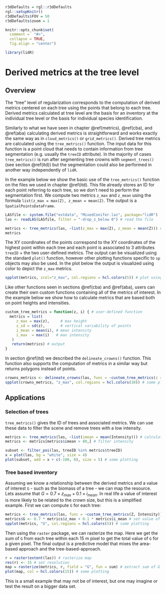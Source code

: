 ```r
r3dDefaults = rgl::r3dDefaults
rgl::setupKnitr()
r3dDefaults$FOV = 50
r3dDefaults$zoom = 1

knitr::opts_chunk$set(
  comment =  "#>", 
  collapse = TRUE,
  fig.align = "center")

library(lidR)
```

# Derived metrics at the tree level {#tba}

## Overview

The "tree" level of regularization corresponds to the computation of derived metrics centered on each tree using the points that belong to each tree. Derived metrics calculated at tree level are the basis for an inventory at the individual tree level or the basis for individual species identification.

Similarly to what we have seen in chapter \@ref(metrics), \@ref(cba), and \@ref(aba) calculating derived metrics is straightforward and works exactly the same way as in `cloud_metrics()` or `grid_metrics()`. Derived tree metrics are calculated using the `tree_metrics()` function. The input data for this function is a point cloud that needs to contain information from tree segmentation (e.g. usually the `treeID` attribute). In the majority of cases `tree_metrics()` is run after segmenting tree crowns with `segment_trees()` (see section \@ref(itd)) but the segmentation could also be performed in another way independently of `lidR`.

In the example below we show the basic use of the `tree_metrics()` function on the files we used in chapter \@ref(itd). This file already stores an ID for each point referring to each tree, so we don't need to perform the segmentation first. We compute two metrics  `z_max` and `z_mean` using the formula `list(z_max = max(Z), z_mean = mean(Z)`. The output is a `SpatialPointsDataFrame`.

```r
LASfile <- system.file("extdata", "MixedConifer.laz", package="lidR") 
las <- readLAS(LASfile, filter = "-drop_z_below 0") # read the file

metrics <- tree_metrics(las, ~list(z_max = max(Z), z_mean = mean(Z))) # calculate tree metrics
metrics
```

The XY coordinates of the points correspond to the XY coordinates of the highest point within each tree and each point is associated to 3 attributes `treeID` + the two user-defined metrics. The output can be visualized using the standard `plot()` function, however other plotting functions specific to `sp` objects may also be used. In the plot below the output is visualized using color to depict the `z_max` metrics.

```r
spplot(metrics, zcol="z_max", col.regions = hcl.colors(5)) # plot using z_max
```

Like other functions seen in sections \@ref(cba) and \@ref(aba), users can create their own custom functions containing all of the metrics of interest. In the example below we show how to calculate metrics that are based both on point heights and intensities.

```r
custom_tree_metrics = function(z, i) { # user-defined function
  metrics = list(
     z_max = max(z),     # max height
     z_sd = sd(z),       # vertical variability of points
     i_mean = mean(i), # mean intensity
     i_max  = max(i)   # max intensity
   )
   return(metrics) # output
}
```

In section \@ref(itd) we described the `delineate_crowns()` function. This function also supports the computation of metrics in a similar way but returns polygons instead of points.

```r
crowns_metrics <- delineate_crowns(las, func = ~custom_tree_metrics(z = Z, i = Intensity)) # delineate crowns
spplot(crowns_metrics, "z_max", col.regions = hcl.colors(30)) # some plotting
```

## Applications

### Selection of trees

`tree_metrics()` gives the ID of trees and associated metrics. We can use these data to filter the scene and remove trees with a low intensity.

```r
metrics <- tree_metrics(las, ~list(imean = mean(Intensity))) # calculate tree intensity metrics
metrics <- metrics[metrics$imean > 80,] # filter intensity

subset <- filter_poi(las, treeID %in% metrics$treeID)
x = plot(las, bg = "white", size = 4)
plot(subset, add = x + c(-100, 0), size = 5) # some plotting
```

### Tree based inventory

Assuming we know a relationship between the derived metrics and a value of interest `G` - such as the biomass of a tree - we can map the resource. Lets assume that $G = 0.7 \times z_{max} + 0.1 \times i_{mean}$. In real life a value of interest is more likely to be related to the crown size, but this is a simplified example. First we can compute `G` for each tree:

```r
metrics <- tree_metrics(las, func = ~custom_tree_metrics(Z, Intensity)) # calculate intensity metrics
metrics$G <- 0.7 * metrics$z_max + 0.1 * metrics$i_mean # set value of interest
spplot(metrics, "G", col.regions = hcl.colors(5)) # some plotting
```

Then using the `raster` package, we can rasterize the map. Here we get the sum of `G` from each tree within each 15 m pixel to get the total value of `G` for a given pixel. The final output is a predictive model that mixes the area-based approach and the tree-based-approach.

```r
r = raster(extent(las)) # rasterize map
res(r) <- 15 # set resolution
map = rasterize(metrics, r, field = "G", fun = sum) # extract sum of G at 15m
plot(map, col = hcl.colors(15)) # some plotting
```

This is a small example that may not be of interest, but one may imagine or test the result on a bigger data set.

